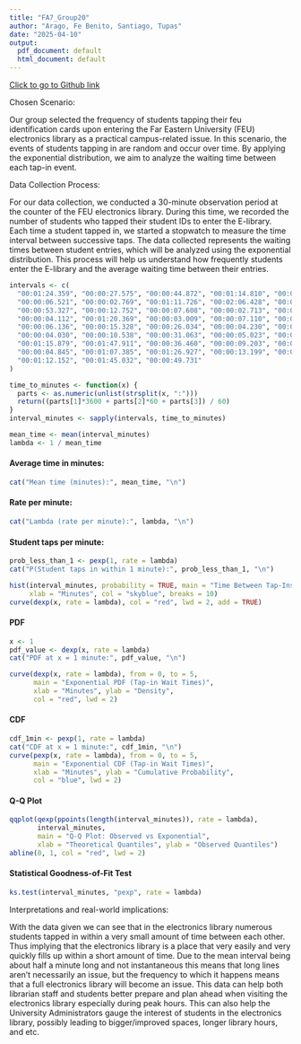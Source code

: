 ---
title: "FA7_Group20"
author: "Arago, Fe Benito, Santiago, Tupas"
date: "2025-04-10"
output:
  pdf_document: default
  html_document: default
---

[Click to go to Github link](https://github.com/pywen1004/FA7_GROUP20.git)

Chosen Scenario:

Our group selected the frequency of students tapping their feu identification cards upon entering the Far Eastern University (FEU) electronics library as a practical campus-related issue. In this scenario, the events of students tapping in are random and occur over time. By applying the exponential distribution, we aim to analyze the waiting time between each tap-in event.

Data Collection Process:

For our data collection, we conducted a 30-minute observation period at the counter of the FEU electronics library. During this time, we recorded the number of students who tapped their student IDs to enter the E-library. Each time a student tapped in, we started a stopwatch to measure the time interval between successive taps. The data collected represents the waiting times between student entries, which will be analyzed using the exponential distribution. This process will help us understand how frequently students enter the E-library and the average waiting time between their entries.

```{r, echo=FALSE}
intervals <- c(
  "00:01:24.359", "00:00:27.575", "00:00:44.872", "00:01:14.810", "00:00:02.989",
  "00:00:06.521", "00:00:02.769", "00:01:11.726", "00:02:06.428", "00:00:28.773",
  "00:00:53.327", "00:00:12.752", "00:00:07.608", "00:00:02.713", "00:01:06.887",
  "00:00:04.112", "00:01:20.369", "00:00:03.009", "00:00:07.110", "00:02:06.023",
  "00:00:06.136", "00:00:15.328", "00:00:26.034", "00:00:04.230", "00:00:57.618",
  "00:00:04.030", "00:00:10.538", "00:00:31.063", "00:00:05.023", "00:00:55.850",
  "00:01:15.879", "00:01:47.911", "00:00:36.460", "00:00:09.203", "00:00:06.780",
  "00:00:04.845", "00:01:07.385", "00:01:26.927", "00:00:13.199", "00:00:50.096",
  "00:01:12.152", "00:01:45.032", "00:00:49.731"
)

time_to_minutes <- function(x) {
  parts <- as.numeric(unlist(strsplit(x, ":")))
  return((parts[1]*3600 + parts[2]*60 + parts[3]) / 60)
}
interval_minutes <- sapply(intervals, time_to_minutes)

mean_time <- mean(interval_minutes)
lambda <- 1 / mean_time
```

#### Average time in minutes:

```{r, echo=FALSE}
cat("Mean time (minutes):", mean_time, "\n")
```

#### Rate per minute:

```{r, echo=FALSE}
cat("Lambda (rate per minute):", lambda, "\n")
```

#### Student taps per minute:

```{r, echo=FALSE}
prob_less_than_1 <- pexp(1, rate = lambda)
cat("P(Student taps in within 1 minute):", prob_less_than_1, "\n")
```

```{r, echo=FALSE}
hist(interval_minutes, probability = TRUE, main = "Time Between Tap-Ins (FEU Library)",
     xlab = "Minutes", col = "skyblue", breaks = 10)
curve(dexp(x, rate = lambda), col = "red", lwd = 2, add = TRUE)
```

#### PDF

```{r, echo=FALSE}
x <- 1
pdf_value <- dexp(x, rate = lambda)
cat("PDF at x = 1 minute:", pdf_value, "\n")

curve(dexp(x, rate = lambda), from = 0, to = 5,
      main = "Exponential PDF (Tap-in Wait Times)",
      xlab = "Minutes", ylab = "Density",
      col = "red", lwd = 2)
```

#### CDF

```{r, echo=FALSE}
cdf_1min <- pexp(1, rate = lambda)
cat("CDF at x = 1 minute:", cdf_1min, "\n")
curve(pexp(x, rate = lambda), from = 0, to = 5,
      main = "Exponential CDF (Tap-in Wait Times)",
      xlab = "Minutes", ylab = "Cumulative Probability",
      col = "blue", lwd = 2)
```

#### Q-Q Plot

```{r, echo=FALSE}
qqplot(qexp(ppoints(length(interval_minutes)), rate = lambda),
       interval_minutes,
       main = "Q-Q Plot: Observed vs Exponential",
       xlab = "Theoretical Quantiles", ylab = "Observed Quantiles")
abline(0, 1, col = "red", lwd = 2)
```

#### Statistical Goodness-of-Fit Test

```{r, echo=FALSE}
ks.test(interval_minutes, "pexp", rate = lambda)
```

Interpretations and real-world implications:

With the data given we can see that in the electronics library numerous students tapped in within a very small amount of time between each other. Thus implying that the electronics library is a place that very easily and very quickly fills up within a short amount of time. Due to the mean interval being about half a minute long and not instantaneous this means that long lines aren’t necessarily an issue, but the frequency to which it happens means that a full electronics library will become an issue. This data can help both librarian staff and students better prepare and plan ahead when visiting the electronics library especially during peak hours. This can also help the University Administrators gauge the interest of students in the electronics library, possibly leading to bigger/improved spaces, longer library hours, and etc.
